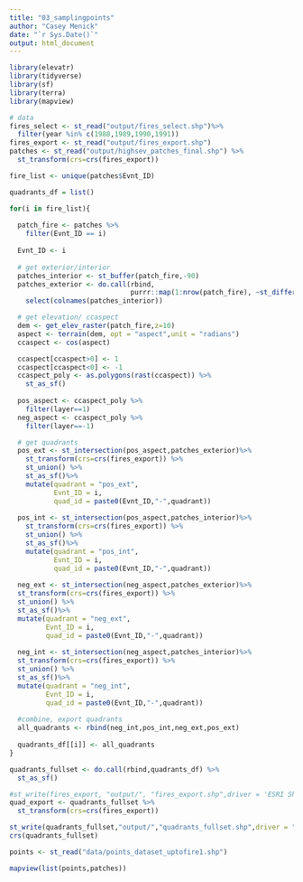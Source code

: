 ```yaml
---
title: "03_samplingpoints"
author: "Casey Menick"
date: "`r Sys.Date()`"
output: html_document
---
```



```r
library(elevatr)
library(tidyverse)
library(sf)
library(terra)
library(mapview)
```

```r
# data
fires_select <- st_read("output/fires_select.shp")%>% 
  filter(year %in% c(1988,1989,1990,1991))
fires_export <- st_read("output/fires_export.shp")
patches <- st_read("output/highsev_patches_final.shp") %>% 
  st_transform(crs=crs(fires_export))
```

```r
fire_list <- unique(patches$Evnt_ID)

quadrants_df = list()

for(i in fire_list){
  
  patch_fire <- patches %>% 
    filter(Evnt_ID == i)
  
  Evnt_ID <- i
  
  # get exterior/interior
  patches_interior <- st_buffer(patch_fire,-90)
  patches_exterior <- do.call(rbind,
                              purrr::map(1:nrow(patch_fire), ~st_difference(patch_fire[.x,], patches_interior[.x,]))) %>% 
    select(colnames(patches_interior))

  # get elevation/ ccaspect
  dem <- get_elev_raster(patch_fire,z=10)
  aspect <- terrain(dem, opt = "aspect",unit = "radians")
  ccaspect <- cos(aspect)

  ccaspect[ccaspect>0] <- 1
  ccaspect[ccaspect<0] <- -1
  ccaspect_poly <- as.polygons(rast(ccaspect)) %>%
    st_as_sf()
  
  pos_aspect <- ccaspect_poly %>%
    filter(layer==1)
  neg_aspect <- ccaspect_poly %>%
    filter(layer==-1)

  # get quadrants
  pos_ext <- st_intersection(pos_aspect,patches_exterior)%>% 
    st_transform(crs=crs(fires_export)) %>% 
    st_union() %>% 
    st_as_sf()%>% 
    mutate(quadrant = "pos_ext",
           Evnt_ID = i,
           quad_id = paste0(Evnt_ID,"-",quadrant))
  
  pos_int <- st_intersection(pos_aspect,patches_interior)%>% 
    st_transform(crs=crs(fires_export)) %>% 
    st_union() %>% 
    st_as_sf()%>% 
    mutate(quadrant = "pos_int",
           Evnt_ID = i,
           quad_id = paste0(Evnt_ID,"-",quadrant))
  
  neg_ext <- st_intersection(neg_aspect,patches_exterior)%>% 
  st_transform(crs=crs(fires_export)) %>% 
  st_union() %>% 
  st_as_sf()%>% 
  mutate(quadrant = "neg_ext",
         Evnt_ID = i,
         quad_id = paste0(Evnt_ID,"-",quadrant))
  
  neg_int <- st_intersection(neg_aspect,patches_interior)%>% 
  st_transform(crs=crs(fires_export)) %>% 
  st_union() %>% 
  st_as_sf()%>% 
  mutate(quadrant = "neg_int",
         Evnt_ID = i,
         quad_id = paste0(Evnt_ID,"-",quadrant))
  
  #combine, export quadrants
  all_quadrants <- rbind(neg_int,pos_int,neg_ext,pos_ext)
  
  quadrants_df[[i]] <- all_quadrants
}

quadrants_fullset <- do.call(rbind,quadrants_df) %>% 
  st_as_sf() 
```

```r
#st_write(fires_export, "output/", "fires_export.shp",driver = 'ESRI Shapefile')
quad_export <- quadrants_fullset %>% 
  st_transform(crs=crs(fires_export))

st_write(quadrants_fullset,"output/","quadrants_fullset.shp",driver = "ESRI Shapefile")
crs(quadrants_fullset)
```
```r
points <- st_read("data/points_dataset_uptofire1.shp")

mapview(list(points,patches))

```

